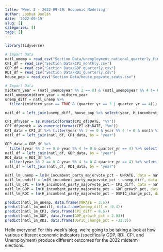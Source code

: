 ```yaml
---
title: 'Weel 2 - 2022-09-19: Economic Modeling'
author: Joshua Doolan
date: '2022-09-19'
slug: []
categories: []
tags: []
---
```


```r
library(tidyverse)

# Import Data
natl_unemp = read_csv("Section Data/unemployment_national_quarterly_final.csv")
CPI_df = read_csv("Section Data/CPI_monthly.csv")
GDP_df = read_csv("Section Data/GDP_quarterly.csv")
RDI_df = read_csv("Section Data/RDI_quarterly.csv")
house_pop = read_csv("Section Data/house_popvote_seats.csv")
```

```r
# Import Data
midterm_year = (natl_unemp$year %% 2 == 0) & (natl_unemp$year %% 4 != 0)
natl_unemp$midterm_year = midterm_year
unemp_diff = natl_unemp %>% 
  filter((midterm_year == TRUE & (quarter_yr == 3 | quarter_yr == 4))) %>% group_by(year) %>% mutate(unemp_diff = UNRATE - lag(UNRATE)) %>% filter(quarter_yr == 4) %>% select(year, UNRATE, unemp_diff)

natl_df = left_join(unemp_diff, house_pop %>% select(year, H_incumbent_party_majorvote_pct), by = "year")
```

```r
CPI_df$year = as.numeric(format(CPI_df$DATE, "%Y"))
CPI_df$month = as.numeric(format(CPI_df$DATE, "%m"))
CPI_data = CPI_df %>% filter(year %% 2 == 0 & year %% 4 != 0 & month %in% c(7, 10)) %>% group_by(year) %>% mutate(CPI_diff = CPIAUCSL - lag(CPIAUCSL)) %>% filter(month == 10) %>% select(year, CPI_diff)
natl_df = left_join(natl_df, CPI_data, by = "year")
```

```r
GDP_data = GDP_df %>% 
  filter(year %% 2 == 0 & year %% 4 != 0 & quarter_yr == 4) %>% select(year, GDP_growth_pct)
natl_df = left_join(natl_df, GDP_data, by = "year")
RDI_data = RDI_df %>% 
  filter(year %% 2 == 0 & year %% 4 != 0 & quarter_yr == 4) %>% select(year, DSPIC_change_pct)
natl_df = left_join(natl_df, RDI_data, by = "year")
```

```r
natl_lm_unemp = lm(H_incumbent_party_majorvote_pct ~ UNRATE, data = natl_df)
natl_lm_undiff = lm(H_incumbent_party_majorvote_pct ~ unemp_diff, data = natl_df)
natl_lm_CPI = lm(H_incumbent_party_majorvote_pct ~ CPI_diff, data = natl_df)
natl_lm_GDP = lm(H_incumbent_party_majorvote_pct ~ GDP_growth_pct, data = natl_df)
natl_lm_RDI = lm(H_incumbent_party_majorvote_pct ~ DSPIC_change_pct, data = natl_df)
```

```r
predict(natl_lm_unemp, data.frame(UNRATE = 3.6))
predict(natl_lm_undiff, data.frame(unemp_diff = -0.4))
predict(natl_lm_CPI, data.frame(CPI_diff = 8.6))
predict(natl_lm_GDP, data.frame(GDP_growth_pct = 2.03))
predict(natl_lm_RDI, data.frame(DSPIC_change_pct = -33.3))
```

Hello everyone! For this week's blog, we're going to be taking a look at how various different economic indicators (specifically GDP, RDI, CPI, and Unemployment) produce different outcomes for the 2022 midterm elections. 
